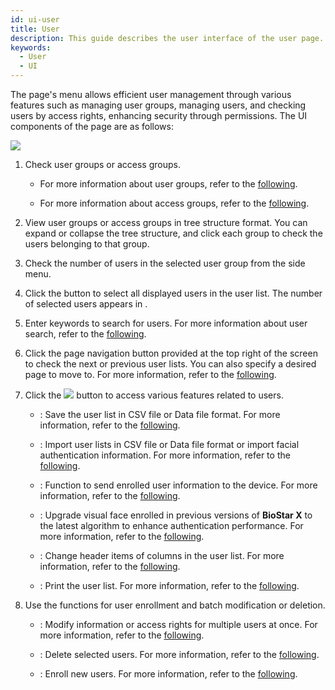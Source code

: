 ```yaml
---
id: ui-user
title: User
description: This guide describes the user interface of the user page.
keywords:
  - User
  - UI
---
```


The <Cmd sid='shell.header.user' /> page's <Cmd sid='team.sidebar.user' /> menu allows efficient user management through various features such as managing user groups, managing users, and checking users by access rights, enhancing security through permissions. The UI components of the <Cmd sid='shell.header.user' /> page are as follows:

<Image src='/img/biostarx-ui-user.png' className='none' />

<Calloutlists>

1. Check user groups or access groups.

    * For more information about user groups, refer to the [following](user-group-manage).

    * For more information about access groups, refer to the [following](view-user-by-access).

2. View user groups or access groups in tree structure format. You can expand or collapse the tree structure, and click each group to check the users belonging to that group.

3. Check the number of users in the selected user group from the side menu.

4. Click the <Cmd sid='common.selectAll' /> button to select all displayed users in the user list. The number of selected users appears in <Cmd sid='team.user.selected' />.

5. Enter keywords to search for users. For more information about user search, refer to the [following](view-users#user-search).

6. Click the page navigation button provided at the top right of the screen to check the next or previous user lists. You can also specify a desired page to move to. For more information, refer to the [following](view-users#select-view-options).

7. Click the <Image src='/img/menus/ico-more-white.svg' ico alone /> button to access various features related to users.

    * <Cmd sid='team.menu.export.title' />: Save the user list in CSV file or Data file format. For more information, refer to the [following](#).

    * <Cmd sid='team.menu.import.title' />: Import user lists in CSV file or Data file format or import facial authentication information. For more information, refer to the [following](#).

    * <Cmd sid='team.menu.transferToDevice' />: Function to send enrolled user information to the device. For more information, refer to the [following](transfer-user-info-to-device).

    * <Cmd sid='team.menu.faceMigration' />: Upgrade visual face enrolled in previous versions of **BioStar X** to the latest algorithm to enhance authentication performance. For more information, refer to the [following](migration-face).

    * <Cmd sid='team.menu.columnLayout' />: Change header items of columns in the user list. For more information, refer to the [following](columnlayout).

    * <Cmd sid='team.menu.print' />: Print the user list. For more information, refer to the [following](#).

8. Use the functions for user enrollment and batch modification or deletion.

    * <Cmd sid='common.batchEdit' />: Modify information or access rights for multiple users at once. For more information, refer to the [following](edit-user#user-information-collective-modification).

    * <Cmd sid='common.delete' />: Delete selected users. For more information, refer to the [following](delete-user).

    * <Cmd sid='team.user.newUser' />: Enroll new users. For more information, refer to the [following](add-user).

</Calloutlists>
